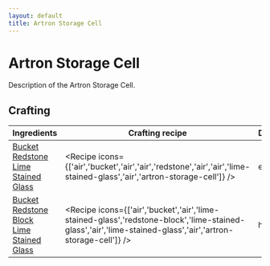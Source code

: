 ```yaml
---
layout: default
title: Artron Storage Cell
---
```



Artron Storage Cell
===================

Description of the Artron Storage Cell.

## Crafting

| Ingredients | Crafting recipe | Difficulty |
| ----------- | --------------- | ------------- |
| [Bucket](https://minecraft.wiki/w/Bucket)<br/>[Redstone](https://minecraft.wiki/w/Redstone)<br/>[Lime Stained Glass](https://minecraft.wiki/w/Lime_Stained_Glass) | <Recipe icons={['air','bucket','air','air','redstone','air','air','lime-stained-glass','air','artron-storage-cell']} /> | easy |
| [Bucket](https://minecraft.wiki/w/Bucket)<br/>[Redstone Block](https://minecraft.wiki/w/Redstone_Block)<br/>[Lime Stained Glass](https://minecraft.wiki/w/Lime_Stained_Glass) | <Recipe icons={['air','bucket','air','lime-stained-glass','redstone-block','lime-stained-glass','air','lime-stained-glass','air','artron-storage-cell']} /> | hard |

